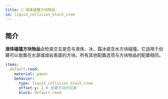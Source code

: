 ```yaml
---
title: 🌊 液体碰撞方块物品
id: liquid_collision_block_item
---
```


## 简介

**液体碰撞方块物品**会检查交互是否与液体、冰、霜冰或含水方块碰撞。它适用于创建可以放置在水源或熔岩表面的方块。所有其他配置选项与方块物品的配置相同。

```yaml
items:
  default:reed:
    material: paper
    behavior:
      type: liquid_collision_block_item
      offset-y: 1 # 放置方块的位置
      block: default:reed
```